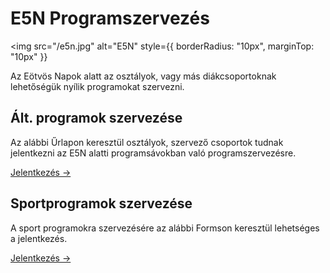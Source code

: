 
# E5N Programszervezés

<img
  src="/e5n.jpg"
  alt="E5N"
  style={{ borderRadius: "10px", marginTop: "10px" }}
></img>

Az Eötvös Napok alatt az osztályok, vagy más diákcsoportoknak lehetőségük nyílik programokat szervezni.

## Ált. programok szervezése

Az alábbi Űrlapon keresztül osztályok, szervező csoportok tudnak jelentkezni az E5N alatti programsávokban való programszervezésre.

[Jelentkezés →](https://forms.gle/zsCZdBjf3ZH5Wx2b6)

## Sportprogramok szervezése

A sport programokra szervezésére az alábbi Formson keresztül lehetséges a jelentkezés.

[Jelentkezés →](https://forms.gle/X9aVCvFrgRAHXHfy5)

